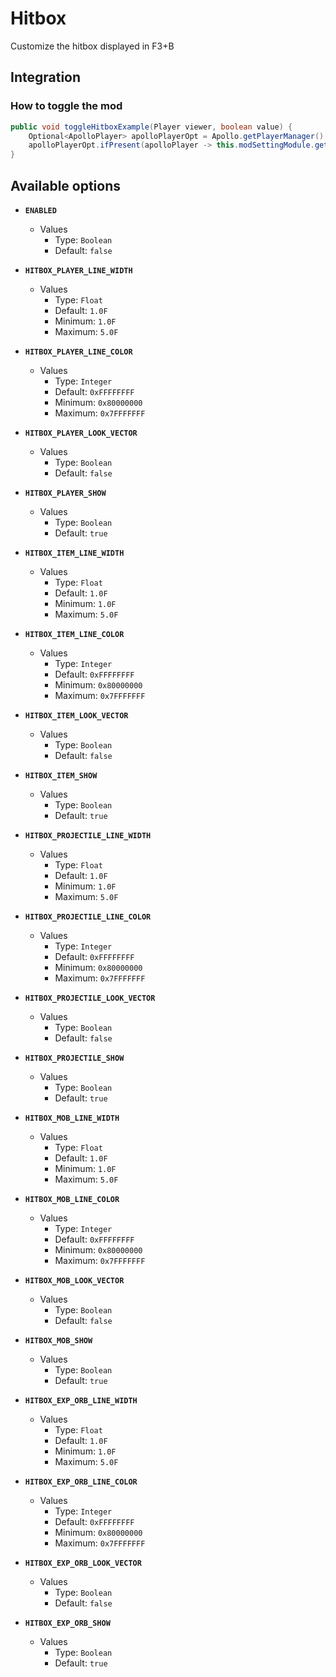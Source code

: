 # Hitbox

Customize the hitbox displayed in F3+B

## Integration

### How to toggle the mod

```java
public void toggleHitboxExample(Player viewer, boolean value) {
    Optional<ApolloPlayer> apolloPlayerOpt = Apollo.getPlayerManager().getPlayer(viewer.getUniqueId());
    apolloPlayerOpt.ifPresent(apolloPlayer -> this.modSettingModule.getOptions().set(apolloPlayer, ModHitbox.ENABLED, value));
}
```

## Available options

- __`ENABLED`__
    - Values
        - Type: `Boolean`
        - Default: `false`

- __`HITBOX_PLAYER_LINE_WIDTH`__
    - Values
        - Type: `Float`
        - Default: `1.0F`
        - Minimum: `1.0F`
        - Maximum: `5.0F`

- __`HITBOX_PLAYER_LINE_COLOR`__
    - Values
        - Type: `Integer`
        - Default: `0xFFFFFFFF`
        - Minimum: `0x80000000`
        - Maximum: `0x7FFFFFFF`

- __`HITBOX_PLAYER_LOOK_VECTOR`__
    - Values
        - Type: `Boolean`
        - Default: `false`

- __`HITBOX_PLAYER_SHOW`__
    - Values
        - Type: `Boolean`
        - Default: `true`

- __`HITBOX_ITEM_LINE_WIDTH`__
    - Values
        - Type: `Float`
        - Default: `1.0F`
        - Minimum: `1.0F`
        - Maximum: `5.0F`

- __`HITBOX_ITEM_LINE_COLOR`__
    - Values
        - Type: `Integer`
        - Default: `0xFFFFFFFF`
        - Minimum: `0x80000000`
        - Maximum: `0x7FFFFFFF`

- __`HITBOX_ITEM_LOOK_VECTOR`__
    - Values
        - Type: `Boolean`
        - Default: `false`

- __`HITBOX_ITEM_SHOW`__
    - Values
        - Type: `Boolean`
        - Default: `true`

- __`HITBOX_PROJECTILE_LINE_WIDTH`__
    - Values
        - Type: `Float`
        - Default: `1.0F`
        - Minimum: `1.0F`
        - Maximum: `5.0F`

- __`HITBOX_PROJECTILE_LINE_COLOR`__
    - Values
        - Type: `Integer`
        - Default: `0xFFFFFFFF`
        - Minimum: `0x80000000`
        - Maximum: `0x7FFFFFFF`

- __`HITBOX_PROJECTILE_LOOK_VECTOR`__
    - Values
        - Type: `Boolean`
        - Default: `false`

- __`HITBOX_PROJECTILE_SHOW`__
    - Values
        - Type: `Boolean`
        - Default: `true`

- __`HITBOX_MOB_LINE_WIDTH`__
    - Values
        - Type: `Float`
        - Default: `1.0F`
        - Minimum: `1.0F`
        - Maximum: `5.0F`

- __`HITBOX_MOB_LINE_COLOR`__
    - Values
        - Type: `Integer`
        - Default: `0xFFFFFFFF`
        - Minimum: `0x80000000`
        - Maximum: `0x7FFFFFFF`

- __`HITBOX_MOB_LOOK_VECTOR`__
    - Values
        - Type: `Boolean`
        - Default: `false`

- __`HITBOX_MOB_SHOW`__
    - Values
        - Type: `Boolean`
        - Default: `true`

- __`HITBOX_EXP_ORB_LINE_WIDTH`__
    - Values
        - Type: `Float`
        - Default: `1.0F`
        - Minimum: `1.0F`
        - Maximum: `5.0F`

- __`HITBOX_EXP_ORB_LINE_COLOR`__
    - Values
        - Type: `Integer`
        - Default: `0xFFFFFFFF`
        - Minimum: `0x80000000`
        - Maximum: `0x7FFFFFFF`

- __`HITBOX_EXP_ORB_LOOK_VECTOR`__
    - Values
        - Type: `Boolean`
        - Default: `false`

- __`HITBOX_EXP_ORB_SHOW`__
    - Values
        - Type: `Boolean`
        - Default: `true`

